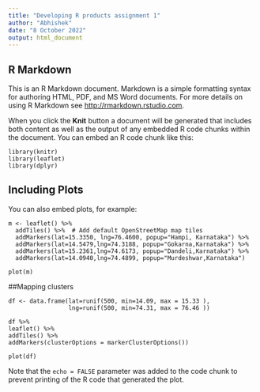 ---
title: "Developing R products assignment 1"
author: "Abhishek"
date: "8 October 2022"
output: html_document
---

## R Markdown

This is an R Markdown document. Markdown is a simple formatting syntax for authoring HTML, PDF, and MS Word documents. For more details on using R Markdown see <http://rmarkdown.rstudio.com>.

When you click the **Knit** button a document will be generated that includes both content as well as the output of any embedded R code chunks within the document. You can embed an R code chunk like this:

```
library(knitr)
library(leaflet)
library(dplyr)
```

## Including Plots

You can also embed plots, for example:

```
m <- leaflet() %>%
  addTiles() %>%  # Add default OpenStreetMap map tiles
  addMarkers(lat=15.3350, lng=76.4600, popup="Hampi, Karnataka") %>%
  addMarkers(lat=14.5479,lng=74.3188, popup="Gokarna,Karnataka") %>%
  addMarkers(lat=15.2361,lng=74.6173, popup="Dandeli,Karnataka") %>%
  addMarkers(lat=14.0940,lng=74.4899, popup="Murdeshwar,Karnataka")
```
```
plot(m)
```
##Mapping clusters

```
df <- data.frame(lat=runif(500, min=14.09, max = 15.33 ),
                 lng=runif(500, min=74.31, max = 76.46 )) 
```
```
df %>%
leaflet() %>%
addTiles() %>%  
addMarkers(clusterOptions = markerClusterOptions())
```
```
plot(df)
```

Note that the `echo = FALSE` parameter was added to the code chunk to prevent printing of the R code that generated the plot.
